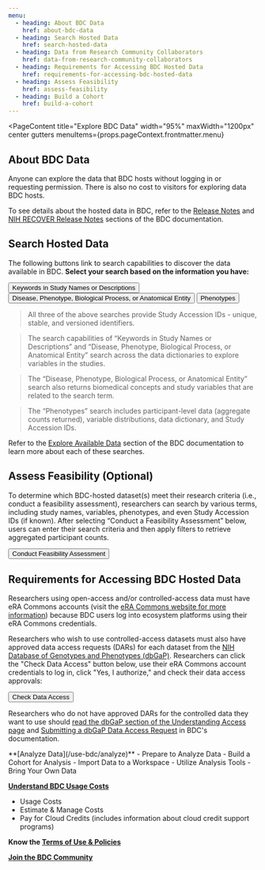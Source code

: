 ```yaml
---
menu:
  - heading: About BDC Data
    href: about-bdc-data  
  - heading: Search Hosted Data
    href: search-hosted-data  
  - heading: Data from Research Community Collaborators
    href: data-from-research-community-collaborators  
  - heading: Requirements for Accessing BDC Hosted Data
    href: requirements-for-accessing-bdc-hosted-data  
  - heading: Assess Feasibility
    href: assess-feasibility  
  - heading: Build a Cohort
    href: build-a-cohort
---
```


<PageContent 
  title="Explore BDC Data"
  width="95%" maxWidth="1200px" center gutters
  menuItems={props.pageContext.frontmatter.menu}
>

## About BDC Data

Anyone can explore the data that BDC hosts without logging in or requesting permission. There is also no cost to visitors for exploring data BDC hosts.

To see details about the hosted data in BDC, refer to the [Release Notes](https://bdcatalyst.gitbook.io/biodata-catalyst-documentation/written-documentation/release-notes) and [NIH RECOVER Release Notes](https://bdcatalyst.gitbook.io/biodata-catalyst-documentation/written-documentation/nih-recover-release-notes) sections of the BDC documentation.

## Search Hosted Data

The following buttons link to search capabilities to discover the data available in BDC. **Select your search based on the information you have:**

<ButtonContainer>
  <Button as="a" href="https://gen3.biodatacatalyst.nhlbi.nih.gov/discovery" id="search-gen3" width="33%">Keywords in Study Names or Descriptions</Button>
  <Button as="a" href="/use-bdc/explore-data/dug-results" id="search-dug" width="33%">Disease, Phenotype, Biological Process, or Anatomical Entity</Button>
  <Button as="a" href="https://openpicsure.biodatacatalyst.nhlbi.nih.gov/picsureui/" id="search-open" width="33%">Phenotypes</Button>
</ButtonContainer>

> All three of the above searches provide Study Accession IDs - unique, stable, and versioned identifiers. 

> The search capabilities of “Keywords in Study Names or Descriptions” and “Disease, Phenotype, Biological Process, or Anatomical Entity” search across the data dictionaries to explore variables in the studies. 

> The “Disease, Phenotype, Biological Process, or Anatomical Entity” search also returns biomedical concepts and study variables that are related to the search term. 

> The “Phenotypes” search includes participant-level data (aggregate counts returned), variable distributions, data dictionary, and Study Accession IDs.

Refer to the [Explore Available Data](https://bdcatalyst.gitbook.io/biodata-catalyst-documentation/written-documentation/explore-available-data) section of the BDC documentation to learn more about each of these searches.

## Assess Feasibility (Optional)

To determine which BDC-hosted dataset(s) meet their research criteria (i.e., conduct a feasibility assessment), researchers can search by various terms, including study names, variables, phenotypes, and even Study Accession IDs (if known). After selecting “Conduct a Feasibility Assessment” below, users can enter their search criteria and then apply filters to retrieve aggregated participant counts.

<ButtonContainer>
  <Button as="a" href="https://openpicsure.biodatacatalyst.nhlbi.nih.gov/picsureui/" id="feasibility-open">Conduct Feasibility Assessment</Button>
</ButtonContainer>

## Requirements for Accessing BDC Hosted Data

Researchers using open-access and/or controlled-access data must have eRA Commons accounts (visit the [eRA Commons website for more information](https://www.era.nih.gov/register-accounts/create-and-edit-an-account.htm)) because BDC users log into ecosystem platforms using their eRA Commons credentials.

Researchers who wish to use controlled-access datasets must also have approved data access requests (DARs) for each dataset from the [NIH Database of Genotypes and Phenotypes (dbGaP)](https://www.ncbi.nlm.nih.gov/gap/). Researchers can click the "Check Data Access" button below, use their eRA Commons account credentials to log in, click "Yes, I authorize," and check their data access approvals:

<ButtonContainer>
  <Button as="a" href="/explore-check-data" id="explore-check-data">Check Data Access</Button>
</ButtonContainer>

Researchers who do not have approved DARs for the controlled data they want to use should [read the dbGaP section of the Understanding Access page](https://bdcatalyst.gitbook.io/biodata-catalyst-documentation/written-documentation/data-access/understanding-access-requirements-for-biodata-catalyst#dbgap) and [Submitting a dbGaP Data Access Request](https://bdcatalyst.gitbook.io/biodata-catalyst-documentation/written-documentation/data-access/submitting-a-dbgap-data-access-request) in BDC's documentation.

<NextStepsCard>
  **[Analyze Data](/use-bdc/analyze)**
  - Prepare to Analyze Data
  - Build a Cohort for Analysis
  - Import Data to a Workspace
  - Utilize Analysis Tools
  - Bring Your Own Data

  **[Understand BDC Usage Costs](/user-resources/usage-costs)**
  - Usage Costs
  - Estimate & Manage Costs
  - Pay for Cloud Credits (includes information about cloud credit support programs)

  **Know the [Terms of Use & Policies](/user-resources/terms-of-use)**

  **[Join the BDC Community](/join-bdc)**
</NextStepsCard>

</PageContent>
